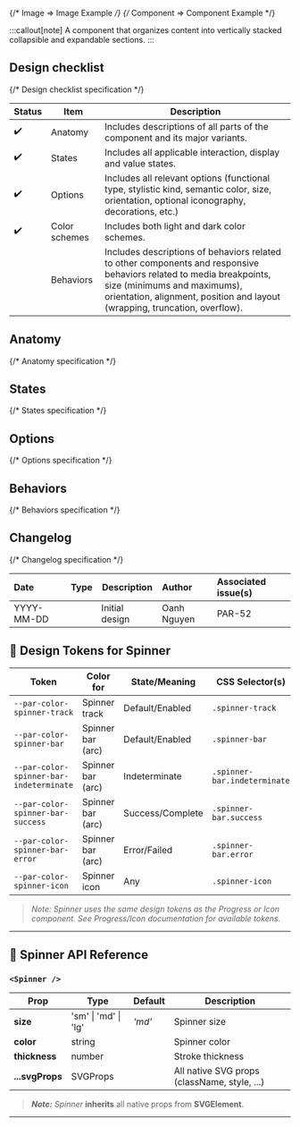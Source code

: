 
{/* Image => Image Example */}
{/* Component => Component Example */}

:::callout[note]
A component that organizes content into vertically stacked collapsible and expandable sections.
:::

## Design checklist <span id="design-checklist"></span>

{/* Design checklist specification */}

| Status | Item          | Description                                                                                                                                                                                                                       |
| ------ | ------------- | --------------------------------------------------------------------------------------------------------------------------------------------------------------------------------------------------------------------------------- |
| ✔️     | Anatomy       | Includes descriptions of all parts of the component and its major variants.                                                                                                                                                       |
| ✔️     | States        | Includes all applicable interaction, display and value states.                                                                                                                                                                    |
| ✔️     | Options       | Includes all relevant options (functional type, stylistic kind, semantic color, size, orientation, optional iconography, decorations, etc.)                                                                                       |
| ✔️     | Color schemes | Includes both light and dark color schemes.                                                                                                                                                                                       |
|        | Behaviors     | Includes descriptions of behaviors related to other components and responsive behaviors related to media breakpoints, size (minimums and maximums), orientation, alignment, position and layout (wrapping, truncation, overflow). |

## Anatomy <span id="anatomy"></span>

{/* Anatomy specification */}

## States <span id="states"></span>

{/* States specification */}

## Options <span id="options"></span>

{/* Options specification */}

## Behaviors <span id="behaviors"></span>

{/* Behaviors specification */}

## Changelog <span id="changelog"></span>

{/* Changelog specification */}

| Date       | Type                                                     | Description    | Author      | Associated issue(s) |
| :--------- | :------------------------------------------------------- | -------------- | :---------- | :------------------ |
| YYYY-MM-DD | <Badge size='sm' kind='glass' color='cyan' label="new"/> | Initial design | Oanh Nguyen | PAR-52              |

## 🎨 Design Tokens for Spinner

| **Token**                              | **Color for**                | **State/Meaning**         | **CSS Selector(s)** |
|---------------------------------------- | ---------------------------- | ------------------------- | ------------------- |
| `--par-color-spinner-track`             | Spinner track                | Default/Enabled           | `.spinner-track` |
| `--par-color-spinner-bar`               | Spinner bar (arc)            | Default/Enabled           | `.spinner-bar` |
| `--par-color-spinner-bar-indeterminate` | Spinner bar (arc)            | Indeterminate             | `.spinner-bar.indeterminate` |
| `--par-color-spinner-bar-success`       | Spinner bar (arc)            | Success/Complete          | `.spinner-bar.success` |
| `--par-color-spinner-bar-error`         | Spinner bar (arc)            | Error/Failed              | `.spinner-bar.error` |
| `--par-color-spinner-icon`              | Spinner icon                 | Any                       | `.spinner-icon` |

> _Note: Spinner uses the same design tokens as the Progress or Icon component. See Progress/Icon documentation for available tokens._

---

## 🧩 Spinner API Reference

### `<Spinner />`

| **Prop**        | **Type**             | **Default** | **Description**                              |
| --------------- | -------------------- | ----------- | -------------------------------------------- |
| **size**        | 'sm' \| 'md' \| 'lg' | _'md'_      | Spinner size                                 |
| **color**       | string               |             | Spinner color                                |
| **thickness**   | number               |             | Stroke thickness                             |
| **...svgProps** | SVGProps             |             | All native SVG props (className, style, ...) |

> **_Note:_** _Spinner_ **inherits** all native props from **SVGElement**.

---
